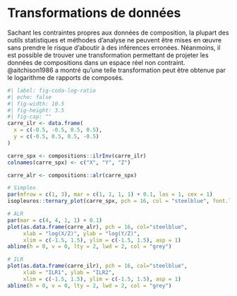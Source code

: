 # Transformations de données {#sec-coda-transformations}

Sachant les contraintes propres aux données de composition, la plupart des outils statistiques et méthodes d'analyse ne peuvent être mises en œuvre sans prendre le risque d'aboutir à des inférences erronées. Néanmoins, il est possible de trouver une transformation permettant de projeter les données de compositions dans un espace réel non contraint. @aitchison1986 a montré qu'une telle transformation peut être obtenue par le logarithme de rapports de composés.

```r
#| label: fig-coda-log-ratio
#| echo: false
#| fig-width: 10.5
#| fig-height: 3.5
#| fig-cap: ""
carre_ilr <- data.frame(
  x = c(-0.5, -0.5, 0.5, 0.5),
  y = c(-0.5, 0.5, 0.5, -0.5)
)

carre_spx <- compositions::ilrInv(carre_ilr)
colnames(carre_spx) <- c("X", "Y", "Z")

carre_alr <- compositions::alr(carre_spx)

# Simplex
par(mfrow = c(1, 3), mar = c(1, 1, 1, 1) + 0.1, las = 1, cex = 1)
isopleuros::ternary_plot(carre_spx, pch = 16, col = "steelblue", font.lab = 1)

# ALR
par(mar = c(4, 4, 1, 1) + 0.1)
plot(as.data.frame(carre_alr), pch = 16, col="steelblue",
     xlab = "log(X/Z)", ylab = "log(Y/Z)",
     xlim = c(-1.5, 1.5), ylim = c(-1.5, 1.5), asp = 1)
abline(h = 0, v = 0, lty = 2, lwd = 2, col = "grey")

# ILR
plot(as.data.frame(carre_ilr), pch = 16, col="steelblue",
     xlab = "ILR1", ylab = "ILR2",
     xlim = c(-1.5, 1.5), ylim = c(-1.5, 1.5), asp = 1)
abline(h = 0, v = 0, lty = 2, lwd = 2, col = "grey")
```

